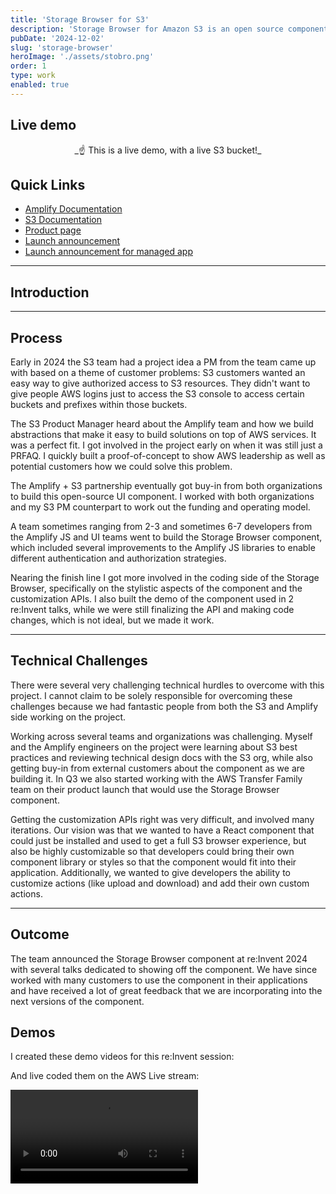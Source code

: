 ```yaml
---
title: 'Storage Browser for S3'
description: 'Storage Browser for Amazon S3 is an open source component you can add to your web applications to provide your end users with a simple interface for data stored in S3. With Storage Browser for S3, you can provide authorized end users access to easily browse, download, upload, copy, and delete data in S3 directly from your own applications.'
pubDate: '2024-12-02'
slug: 'storage-browser'
heroImage: './assets/stobro.png'
order: 1
type: work
enabled: true
---
```



## Live demo

<StorageBrowserDemo client:load />

<center>
_☝️ This is a live demo, with a live S3 bucket!_
</center>

## Quick Links

* [Amplify Documentation](https://ui.docs.amplify.aws/react/connected-components/storage/storage-browser)
* [S3 Documentation](https://docs.aws.amazon.com/AmazonS3/latest/userguide/storage-browser.html)
* [Product page](https://aws.amazon.com/s3/features/storage-browser/)
* [Launch announcement](https://aws.amazon.com/blogs/aws/connect-users-to-data-through-your-apps-with-storage-browser-for-amazon-s3/)
* [Launch announcement for managed app](https://aws.amazon.com/blogs/aws/announcing-aws-transfer-family-web-apps-for-fully-managed-amazon-s3-file-transfers/)

---

## Introduction



---



## Process

Early in 2024 the S3 team had a project idea a PM from the team came up with based on a theme of customer problems: S3 customers wanted an easy way to give authorized access to S3 resources. They didn't want to give people AWS logins just to access the S3 console to access certain buckets and prefixes within those buckets. 

The S3 Product Manager heard about the Amplify team and how we build abstractions that make it easy to build solutions on top of AWS services. It was a perfect fit. I got involved in the project early on when it was still just a PRFAQ. I quickly built a proof-of-concept to show AWS leadership as well as potential customers how we could solve this problem. 

The Amplify + S3 partnership eventually got buy-in from both organizations to build this open-source UI component. I worked with both organizations and my S3 PM counterpart to work out the funding and operating model.

A team sometimes ranging from 2-3 and sometimes 6-7 developers from the Amplify JS and UI teams went to build the Storage Browser component, which included several improvements to the Amplify JS libraries to enable different authentication and authorization strategies. 

Nearing the finish line I got more involved in the coding side of the Storage Browser, specifically on the stylistic aspects of the component and the customization APIs. I also built the demo of the component used in 2 re:Invent talks, while we were still finalizing the API and making code changes, which is not ideal, but we made it work. 

---

## Technical Challenges

There were several very challenging technical hurdles to overcome with this project. I cannot claim to be solely responsible for overcoming these challenges because we had fantastic people from both the S3 and Amplify side working on the project. 

Working across several teams and organizations was challenging. Myself and the Amplify engineers on the project were learning about S3 best practices and reviewing technical design docs with the S3 org, while also getting buy-in from external customers about the component as we are building it. In Q3 we also started working with the AWS Transfer Family team on their product launch that would use the Storage Browser component. 

Getting the customization APIs right was very difficult, and involved many iterations. Our vision was that we wanted to have a React component that could just be installed and used to get a full S3 browser experience, but also be highly customizable so that developers could bring their own component library or styles so that the component would fit into their application. Additionally, we wanted to give developers the ability to customize actions (like upload and download) and add their own custom actions. 

---

## Outcome

The team announced the Storage Browser component at re:Invent 2024 with several talks dedicated to showing off the component. We have since worked with many customers to use the component in their applications and have received a lot of great feedback that we are incorporating into the next versions of the component. 

<YouTubeFigure id="UBpX8hCpLAY" />

## Demos

I created these demo videos for this re:Invent session:

<YouTubeFigure id="YZVbSUHHZ5k" title="Live coding on the AWS Live stream" />

And live coded them on the AWS Live stream:

<YouTubeFigure id="o54A_jliO8s" title="Live coding on the AWS Live stream" />


<Video src={Demo1} caption="Setting up the Storage Browser" />

<Video src={Demo2} caption="Styling the Storage Browser" />

<Video src={Demo3} caption="Using a custom layout" />

<Video src={Demo4} caption="Using a custom dialog component" />

<Video src={Demo5} caption="Adding a custom share action" />

<Video src={Demo6} caption="Adding a custom view for the share action" />
